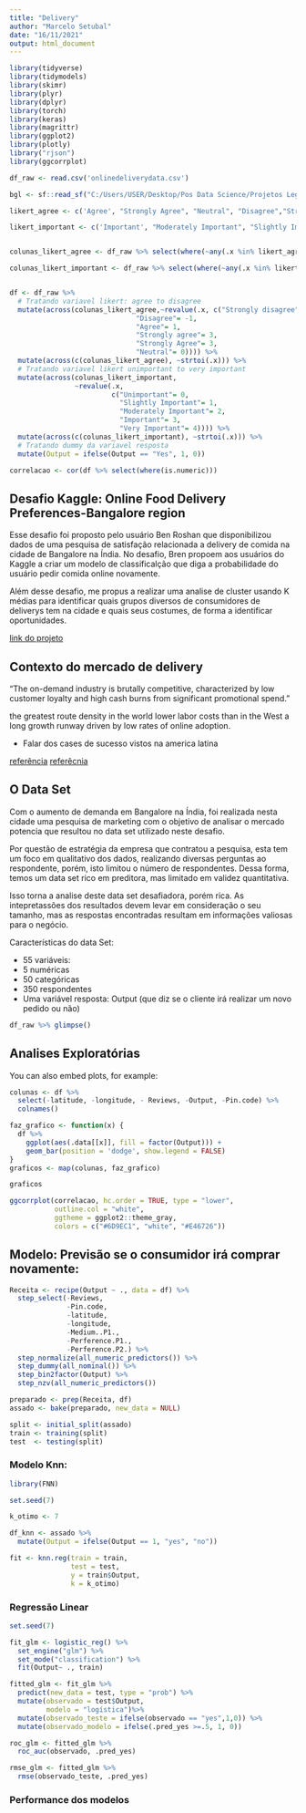 ```yaml
---
title: "Delivery"
author: "Marcelo Setubal"
date: "16/11/2021"
output: html_document
---
```


```r
library(tidyverse)
library(tidymodels)
library(skimr)
library(plyr)
library(dplyr)
library(torch)
library(keras)
library(magrittr)
library(ggplot2)
library(plotly)
library("rjson")
library(ggcorrplot)

df_raw <- read.csv('onlinedeliverydata.csv')

bgl <- sf::read_sf("C:/Users/USER/Desktop/Pos Data Science/Projetos Legais/Rappi/PincodeBoundary-master/Bangalore/boundary.geojson")

likert_agree <- c('Agree', "Strongly Agree", "Neutral", "Disagree","Strongly disagree")

likert_important <- c('Important', "Moderately Important", "Slightly Important", "Unimportant","Very Important")


colunas_likert_agree <- df_raw %>% select(where(~any(.x %in% likert_agree))) %>% colnames()

colunas_likert_important <- df_raw %>% select(where(~any(.x %in% likert_important))) %>% colnames()


df <- df_raw %>% 
  # Tratando variavel likert: agree to disagree
  mutate(across(colunas_likert_agree,~revalue(.x, c("Strongly disagree"= -3,
                               "Disagree"= -1,
                               "Agree"= 1,
                               "Strongly agree"= 3,
                               "Strongly Agree"= 3,
                               "Neutral"= 0)))) %>%
  mutate(across(c(colunas_likert_agree), ~strtoi(.x))) %>%
  # Tratando variavel likert unimportant to very important
  mutate(across(colunas_likert_important,
                ~revalue(.x,
                         c("Unimportant"= 0,
                           "Slightly Important"= 1,
                           "Moderately Important"= 2,
                           "Important"= 3,
                           "Very Important"= 4)))) %>%
  mutate(across(c(colunas_likert_important), ~strtoi(.x))) %>%
  # Tratando dummy da variavel resposta 
  mutate(Output = ifelse(Output == "Yes", 1, 0)) 

correlacao <- cor(df %>% select(where(is.numeric)))


```

## Desafio Kaggle: Online Food Delivery Preferences-Bangalore region

Esse desafio foi proposto pelo usuário Ben Roshan que disponibilizou dados de uma pesquisa de satisfação relacionada a delivery de comida na cidade de Bangalore na Índia. No desafio, Bren propoem aos usuários do Kaggle a criar um modelo de classificalção que diga a probabilidade do usuário pedir comida online novamente.

Além desse desafio, me propus a realizar uma analise de cluster usando K médias para identificar quais grupos diversos de consumidores de deliverys tem na cidade e quais seus costumes, de forma a identificar oportunidades.

[link do projeto](https://www.kaggle.com/benroshan/online-food-delivery-preferencesbangalore-region)

## Contexto do mercado de delivery

"The on-demand industry is brutally competitive, characterized by low customer loyalty and high cash burns from significant promotional spend."

the greatest route density in the world
lower labor costs than in the West
a long growth runway driven by low rates of online adoption.

-  Falar dos cases de sucesso vistos na america latina


[referência](https://sacra.com/research/rappi-the-meituan-of-latin-america/)
[referêcnia](https://www.prnewswire.com/news-releases/-44-23-billion-growth-in-global-online-on-demand-food-delivery-services-market-2020-2024--convenience-involved-in-ordering-food-online-to-be-key-driver--technavio-301246314.html)


## O Data Set

Com o aumento de demanda em Bangalore na Índia, foi realizada nesta cidade uma pesquisa de marketing com o objetivo de analisar o mercado potencia que resultou no data set utilizado neste desafio.

Por questão de estratégia da empresa que contratou a pesquisa, esta tem um foco em qualitativo dos dados, realizando diversas perguntas ao respondente, porém, isto limitou o número de respondentes. Dessa forma, temos um data set rico em preditora, mas limitado em validez quantitativa.

Isso torna a analise deste data set desafiadora, porém rica. As intepretassões dos resultados devem levar em consideração o seu tamanho, mas as respostas encontradas resultam em informações valiosas para o negócio.


Características do data Set:

- 55 variáveis:
* 5 numéricas
* 50 categóricas
- 350 respondentes
- Uma variável resposta: Output (que diz se o cliente irá realizar um novo pedido ou não)



```r
df_raw %>% glimpse()
```

## Analises Exploratórias

You can also embed plots, for example:


```r
colunas <- df %>%
  select(-latitude, -longitude, - Reviews, -Output, -Pin.code) %>%
  colnames()

faz_grafico <- function(x) {
  df %>%
    ggplot(aes(.data[[x]], fill = factor(Output))) +
    geom_bar(position = 'dodge', show.legend = FALSE)
}
graficos <- map(colunas, faz_grafico)

graficos


```


```r
ggcorrplot(correlacao, hc.order = TRUE, type = "lower",
           outline.col = "white",
           ggtheme = ggplot2::theme_gray,
           colors = c("#6D9EC1", "white", "#E46726")) 
```

## Modelo: Previsão se o consumidor irá comprar novamente:

```r
Receita <- recipe(Output ~ ., data = df) %>%
  step_select(-Reviews,
              -Pin.code,
              -latitude,
              -longitude,
              -Medium..P1.,
              -Perference.P1.,
              -Perference.P2.) %>%
  step_normalize(all_numeric_predictors()) %>%
  step_dummy(all_nominal()) %>%
  step_bin2factor(Output) %>% 
  step_nzv(all_numeric_predictors())

preparado <- prep(Receita, df)
assado <- bake(preparado, new_data = NULL)

split <- initial_split(assado)
train <- training(split)
test  <- testing(split)

```


### Modelo Knn:

```r
library(FNN)

set.seed(7)

k_otimo <- 7

df_knn <- assado %>% 
  mutate(Output = ifelse(Output == 1, "yes", "no"))

fit <- knn.reg(train = train, 
               test = test, 
               y = train$Output, 
               k = k_otimo)  


```

### Regressão Linear

```r
set.seed(7)

fit_glm <- logistic_reg() %>%
  set_engine("glm") %>%
  set_mode("classification") %>%
  fit(Output~ ., train)

fitted_glm <- fit_glm %>%
  predict(new_data = test, type = "prob") %>%
  mutate(observado = test$Output,
         modelo = "logística")%>%
  mutate(observado_teste = ifelse(observado == "yes",1,0)) %>% 
  mutate(observado_modelo = ifelse(.pred_yes >=.5, 1, 0))

roc_glm <- fitted_glm %>%
  roc_auc(observado, .pred_yes)

rmse_glm <- fitted_glm %>%
  rmse(observado_teste, .pred_yes)

```
### Performance dos modelos


```r



```

